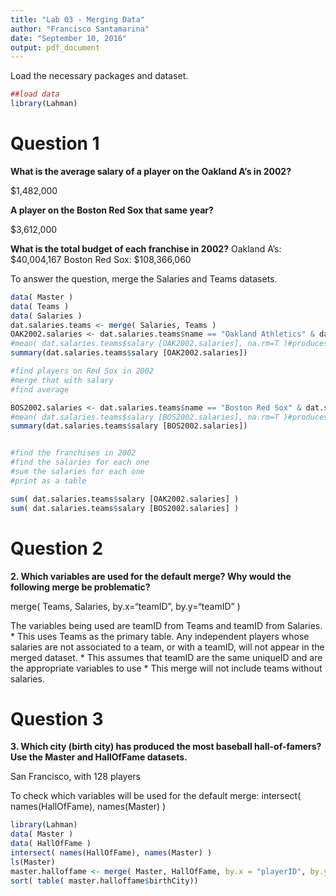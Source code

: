 ```yaml
---
title: "Lab 03 - Merging Data"
author: "Francisco Santamarina"
date: "September 10, 2016"
output: pdf_document
---
```

Load the necessary packages and dataset.
```r
##load data
library(Lahman)
```

# Question 1
**What is the average salary of a player on the Oakland A's in 2002?**

$1,482,000

**A player on the Boston Red Sox that same year?**

$3,612,000

**What is the total budget of each franchise in 2002?**
Oakland A's: $40,004,167
Boston Red Sox: $108,366,060

To answer the question, merge the Salaries and Teams datasets.

```r
data( Master )
data( Teams )
data( Salaries )
dat.salaries.teams <- merge( Salaries, Teams )
OAK2002.salaries <- dat.salaries.teams$name == "Oakland Athletics" & dat.salaries.teams$yearID == "2002"
#mean( dat.salaries.teams$salary [OAK2002.salaries], na.rm=T )#produces weird values
summary(dat.salaries.teams$salary [OAK2002.salaries])

#find players on Red Sox in 2002
#merge that with salary
#find average

BOS2002.salaries <- dat.salaries.teams$name == "Boston Red Sox" & dat.salaries.teams$yearID == "2002"
#mean( dat.salaries.teams$salary [BOS2002.salaries], na.rm=T )#produces weird values
summary(dat.salaries.teams$salary [BOS2002.salaries])


#find the franchises in 2002
#find the salaries for each one
#sum the salaries for each one
#print as a table

sum( dat.salaries.teams$salary [OAK2002.salaries] )
sum( dat.salaries.teams$salary [BOS2002.salaries] )

```

# Question 2
**2.	Which variables are used for the default merge? Why would the following merge be problematic?**<br>

merge(  Teams, Salaries, by.x="teamID", by.y="teamID" )

The variables being used are teamID from Teams and teamID from Salaries. 
* This uses Teams as the primary table. Any independent players whose salaries are not associated to a team, or with a teamID, will not appear in the merged dataset. 
* This assumes that teamID are the same uniqueID and are the appropriate variables to use
* This merge will not include teams without salaries.

# Question 3
**3.	Which city (birth city) has produced the most baseball hall-of-famers? Use the Master and HallOfFame datasets.**<br>

San Francisco, with 128 players

To check which variables will be used for the default merge:
intersect( names(HallOfFame), names(Master) )
```r
library(Lahman)
data( Master )
data( HallOfFame )
intersect( names(HallOfFame), names(Master) )
ls(Master)
master.halloffame <- merge( Master, HallOfFame, by.x = "playerID", by.y = "playerID")
sort( table( master.halloffame$birthCity))

```
